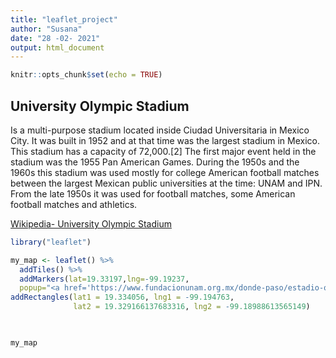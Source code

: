 ---
title: "leaflet_project"
author: "Susana"
date: "28 -02- 2021"
output: html_document
---

```{r setup, include=FALSE}
knitr::opts_chunk$set(echo = TRUE)
```

## University Olympic Stadium 

Is a multi-purpose stadium located inside Ciudad Universitaria in Mexico City. It was built in 1952 and at that time was the largest stadium in Mexico. This stadium has a capacity of 72,000.[2] The first major event held in the stadium was the 1955 Pan American Games. During the 1950s and the 1960s this stadium was used mostly for college American football matches between the largest Mexican public universities at the time: UNAM and IPN. From the late 1950s it was used for football matches, some American football matches and athletics. 

[Wikipedia- University Olympic Stadium](https://en.wikipedia.org/wiki/Estadio_Ol%C3%ADmpico_Universitario)

```{r cars}
library("leaflet")

my_map <- leaflet() %>%
  addTiles() %>%
  addMarkers(lat=19.33197,lng=-99.19237,
  popup="<a href='https://www.fundacionunam.org.mx/donde-paso/estadio-olimpico-68-un-lugar-hecho-historia/'>University Olympic Stadium</a>")  %>%
addRectangles(lat1 = 19.334056, lng1 = -99.194763,
              lat2 = 19.329166137683316, lng2 = -99.18988613565149)
 


my_map


```


